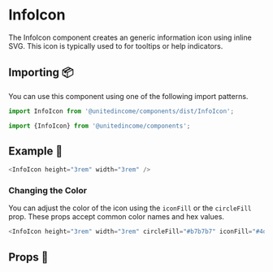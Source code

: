 
# InfoIcon

The InfoIcon component creates an generic information icon using inline SVG.
This icon is typically used to for tooltips or help indicators.

## Importing 📦

You can use this component using one of the following import patterns.

```javascript
import InfoIcon from '@unitedincome/components/dist/InfoIcon';
```

```javascript
import {InfoIcon} from '@unitedincome/components';
```

## Example 🚀

<Preview>
  <InfoIcon height="3rem" width="3rem" />
</Preview>

```javascript
<InfoIcon height="3rem" width="3rem" />
```

### Changing the Color

You can adjust the color of the icon using the `iconFill` or the `circleFill` prop. These props accept common color names and hex values.

<Preview>
  <InfoIcon height="3rem" width="3rem" circleFill="#b7b7b7" iconFill="#4d00ba" />
</Preview>

```javascript
<InfoIcon height="3rem" width="3rem" circleFill="#b7b7b7" iconFill="#4d00ba" />
```

## Props 🔧

<Props of={InfoIcon} />
